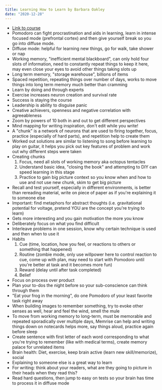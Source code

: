 ```yaml
---
title: Learning How to Learn by Barbara Oakley
date: "2020-12-28"
---
```


- [Link to course](https://www.coursera.org/learn/learning-how-to-learn)
- Pomodoro can fight procrastination and aids in learning, learn in intense focused mode (prefrontal cortex) and then give yourself break so you go into diffuse mode.
- Diffuse mode: helpful for learning new things, go for walk, take shower or nap
- Working memory, "inefficient mental blackboard", can only hold four slots of information, need to constantly repeat things to keep it here, may even close your eyes to avoid other things taking slots up
- Long term memory, "storage warehouse", billions of items
- Spaced repetition, repeating things over number of days, works to move things into long term memory much better than cramming
- Learn by doing and through experts
- Exercise increases neuron creation and survival rate
- Success is staying the course
- Leadership is ability to disguise panic
- Creative achievers, openness and negative correlation with agreeableness
- Zoom by powers of 10 both in and out to get different perspectives
- Mind mapping for writing inspiration, don't edit while you write!
- A "chunk" is a network of neurons that are used to firing together, focus, practice (especially of hard parts), and repetition help to create them
- Worked out solutions are similar to listening to song before learning to play on guitar, it helps you pick out key features of problem and work out why different steps were taken
- Creating chunks
  1. Focus, need all slots of working memory aka octopus tentacles
  1. Understand basic idea, "closing the book" and attempting to DIY can speed learning in this stage
  1. Practice to gain big picture context so you know when and how to use and not use new chunk, skim to get big picture
- Recall and test yourself, especially in different environments, is better than rereading material, write on piece of paper as if you're explaining it to someone else
- Important: find metaphors for abstract thoughts (i.e. gravitational potential for voltage, pretend YOU are the concept you're trying to learn)
- Gets more interesting and you gain motivation the more you know
- Deliberately focus on what you find difficult
- Interleave problems in one session, know why certain technique is used and then when to use it
- Habits
  1. Cue (time, location, how you feel, or reactions to others or something that happened)
  1. Routine (zombie mode, only use willpower here to control reaction to cue, come up with plan, may need to start with Pomodoro until you're better at task and it becomes more fun)
  1. Reward (delay until after task completed)
  1. Belief
- Focus on process over product
- Plan your to-dos the night before so your sub-conscience can think through them
- "Eat your frog in the morning", do one Pomodoro of your least favorite task right away
- When building images to remember something, try to evoke other senses as well, hear and feel the wind, smell the mule
- To move from working memory to long-term, must be memorable and repeated sporadically over multiple days, Memrise can help and writing things down on notecards helps more, say things aloud, practice again before sleep
- Create sentence with first letter of each word corresponding to what you're trying to remember (like with medical terms), create memory palace for unrelated items
- Brain health: Diet, exercise, keep brain active (learn new skill/memorize), social
- Explaining to someone else is a great way to learn
- For writing: think about your readers, what are they going to picture in their heads when they read this?
- Read hard questions, then jump to easy on tests so your brain has time to process it in diffuse mode
